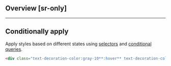 ## Overview [sr-only]
<Overview/>

---

## Conditionally apply
Apply styles based on different states using [selectors](/docs/state-selectors) and [conditional queries](/docs/conditional-queries).
```html
<div class="text-decoration-color:gray-10**:hover** text-decoration-color:gray-10**@sm** text-decoration-color:gray-10**@dark** text-decoration-color:gray-10**@print**">…</div>
```

